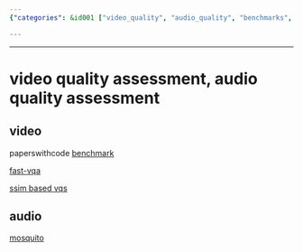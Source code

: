 ```yaml
---
{"categories": &id001 ["video_quality", "audio_quality", "benchmarks", "VQA", "SSIM", "MOSCATO", "Python_package"], "category": "Video Quality Assessment", "date": "2022-09-17 11:11:52", "description": "This article delves into the topic of assessing video and audio quality. It highlights benchmarks for evaluating quality, introduces a swift VQA tool, explores SSIM-based VQA methods, and presents MOSCATO, a Python package specifically designed to evaluate audio quality.", "tags": *id001, "title": "video quality assessment, audio quality assessment"}

---
```


------

# video quality assessment, audio quality assessment

## video

paperswithcode [benchmark](https://paperswithcode.com/task/video-quality-assessment)

[fast-vqa](https://github.com/timothyhtimothy/fast-vqa)

[ssim based vqs](https://github.com/kahkeng/vqats)

## audio

[mosquito](https://pypi.org/project/mosqito/)

